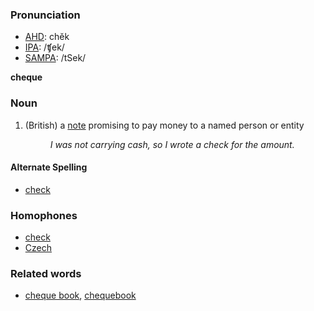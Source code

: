 ===Pronunciation===
*[[w:AHD|AHD]]: chĕk
*[[w:IPA|IPA]]: /ʧek/
*[[w:SAMPA|SAMPA]]: /tSek/

'''cheque'''
===Noun===
# (British) a [[note]] promising to pay money to a named person or entity
#:''I was not carrying cash, so I wrote a check for the amount.''

====Alternate Spelling====
*[[check]]

===Homophones===
*[[check]]
*[[Czech]]

===Related words===
*[[cheque book]], [[chequebook]]